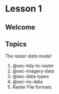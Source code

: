 

# Lesson 1

## Welcome


## Topics


*The raster data model*

1. @sec-tidy-to-raster <!-- long vs wide data, data cubes, dense vs. sparse -->
2. @sec-imagery-data
<!-- 3. Singleband vs. multiband datasets -->
4. @sec-data-types <!--and their implications (float / int, pseudo-categorical)-->
5. @sec-no-data
6. Raster File formats <!-- (geotif, COG, XYZ → binary vs. non-binary data) -->




